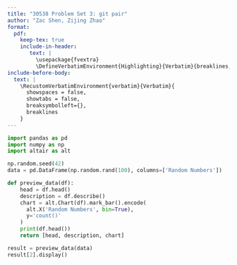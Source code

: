 ```yaml
---
title: "30538 Problem Set 3: git pair"
author: "Zac Shen, Zijing Zhao"
format: 
  pdf:
    keep-tex: true
    include-in-header: 
       text: |
         \usepackage{fvextra}
         \DefineVerbatimEnvironment{Highlighting}{Verbatim}{breaklines,commandchars=\\\{\}}
include-before-body:
  text: |
    \RecustomVerbatimEnvironment{verbatim}{Verbatim}{
      showspaces = false,
      showtabs = false,
      breaksymbolleft={},
      breaklines
    }
---
```


```python
import pandas as pd
import numpy as np
import altair as alt

np.random.seed(42)
data = pd.DataFrame(np.random.rand(100), columns=['Random Numbers'])

def preview_data(df):
    head = df.head()
    description = df.describe()
    chart = alt.Chart(df).mark_bar().encode(
      alt.X('Random Numbers', bin=True),
      y='count()'
    )
    print(df.head())
    return [head, description, chart]

result = preview_data(data)
result[2].display()


```